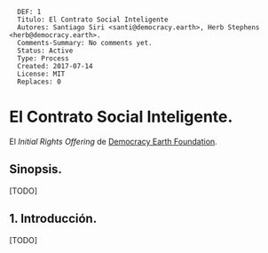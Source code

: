 <pre>
  DEF: 1
  Titulo: El Contrato Social Inteligente
  Autores: Santiago Siri <santi@democracy.earth>, Herb Stephens <herb@democracy.earth>.
  Comments-Summary: No comments yet.
  Status: Active
  Type: Process
  Created: 2017-07-14
  License: MIT
  Replaces: 0
</pre>

=El Contrato Social Inteligente.=
El ''Initial Rights Offering'' de [http://democracy.earth Democracy Earth Foundation].

==Sinopsis.==

[TODO]

==1. Introducción.==

[TODO]
